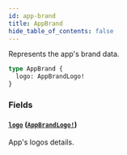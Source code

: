 ```yaml
---
id: app-brand
title: AppBrand
hide_table_of_contents: false
---
```


Represents the app's brand data.

```graphql
type AppBrand {
  logo: AppBrandLogo!
}
```

### Fields

#### [`logo`](#) ([`AppBrandLogo!`](../../../developer/api-reference/objects/app-brand-logo))

App's logos details.
